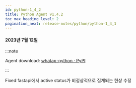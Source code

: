 ```yaml
---
id: python-1_4_2
title: Python Agent v1.4.2
toc_max_heading_level: 2
pagination_next: release-notes/python/python-1_4_1
---
```


#### 2023년 7월 12일

:::note

Agent download: [whatap-python · PyPI](https://pypi.org/project/whatap-python/1.4.2/)

:::

<p><Status>Fixed</Status> fastapi에서 active status가 비정상적으로 집계되는 현상 수정</p>
